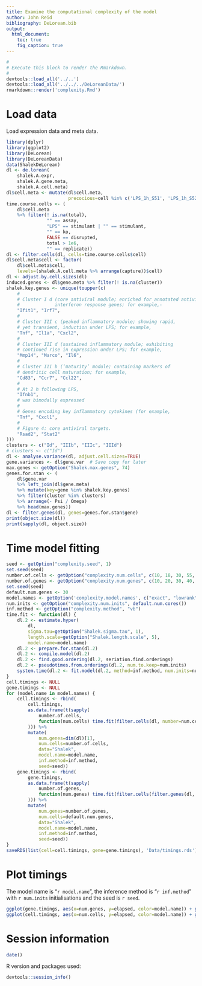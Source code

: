 ```yaml
---
title: Examine the computational complexity of the model
author: John Reid
bibliography: DeLorean.bib
output:
  html_document:
    toc: true
    fig_caption: true
---
```


```r
#
# Execute this block to render the Rmarkdown.
#
devtools::load_all('../..')
devtools::load_all('../../../DeLoreanData/')
rmarkdown::render('complexity.Rmd')
```


# Load data

Load expression data and meta data.
```r
library(dplyr)
library(ggplot2)
library(DeLorean)
library(DeLoreanData)
data(ShalekDeLorean)
dl <- de.lorean(
    shalek.A.expr,
    shalek.A.gene.meta,
    shalek.A.cell.meta)
dl$cell.meta <- mutate(dl$cell.meta,
                       precocious=cell %in% c('LPS_1h_S51', 'LPS_1h_S52'))
time.course.cells <- (
    dl$cell.meta
    %>% filter(! is.na(total),
               "" == assay,
               "LPS" == stimulant | "" == stimulant,
               "" == ko,
               FALSE == disrupted,
               total > 1e6,
               "" == replicate))
dl <- filter.cells(dl, cells=time.course.cells$cell)
dl$cell.meta$cell <- factor(
    dl$cell.meta$cell,
    levels=(shalek.A.cell.meta %>% arrange(capture))$cell)
dl <- adjust.by.cell.sizes(dl)
induced.genes <- dl$gene.meta %>% filter(! is.na(cluster))
shalek.key.genes <- unique(toupper(c(
    #
    # Cluster I d (core antiviral module; enriched for annotated antiviral and
    #             interferon response genes; for example,-
    "Ifit1", "Irf7",
    #
    # Cluster III c (peaked inflammatory module; showing rapid,
    # yet transient, induction under LPS; for example,
    "Tnf", "Il1a", "Cxcl2",
    #
    # Cluster III d (sustained inflammatory module; exhibiting
    # continued rise in expression under LPS; for example,
    "Mmp14", "Marco", "Il6",
    #
    # Cluster III b (‘maturity’ module; containing markers of
    # dendritic cell maturation; for example,
    "Cd83", "Ccr7", "Ccl22",
    #
    # At 2 h following LPS,
    "Ifnb1",
    # was bimodally expressed
    #
    # Genes encoding key inflammatory cytokines (for example,
    "Tnf", "Cxcl1",
    #
    # Figure 4: core antiviral targets.
    "Rsad2", "Stat2"
)))
clusters <- c("Id", "IIIb", "IIIc", "IIId")
# clusters <- c("Id")
dl <- analyse.variance(dl, adjust.cell.sizes=TRUE)
gene.variances <- dl$gene.var  # Save copy for later
max.genes <- getOption("Shalek.max.genes", 74)
genes.for.stan <- (
    dl$gene.var
    %>% left_join(dl$gene.meta)
    %>% mutate(key=gene %in% shalek.key.genes)
    %>% filter(cluster %in% clusters)
    %>% arrange(- Psi / Omega)
    %>% head(max.genes))
dl <- filter.genes(dl, genes=genes.for.stan$gene)
print(object.size(dl))
print(sapply(dl, object.size))
```


# Time model fitting

```r
seed <- getOption("complexity.seed", 1)
set.seed(seed)
number.of.cells <- getOption("complexity.num.cells", c(10, 18, 30, 55, 100, 180, 300))
number.of.genes <- getOption("complexity.num.genes", c(10, 20, 30, 40, 50, 60, 70))
set.seed(seed)
default.num.genes <- 30
model.names <- getOption('complexity.model.names', c("exact", "lowrank"))
num.inits <- getOption("complexity.num.inits", default.num.cores())
inf.method <- getOption("complexity.method", "vb")
time.fit <- function(dl) {
    dl.2 <- estimate.hyper(
        dl,
        sigma.tau=getOption("Shalek.sigma.tau", 1),
        length.scale=getOption("Shalek.length.scale", 5),
        model.name=model.name)
    dl.2 <- prepare.for.stan(dl.2)
    dl.2 <- compile.model(dl.2)
    dl.2 <- find.good.ordering(dl.2, seriation.find.orderings)
    dl.2 <- pseudotimes.from.orderings(dl.2, num.to.keep=num.inits)
    system.time(dl.2 <- fit.model(dl.2, method=inf.method, num.inits=num.inits))
}
cell.timings <- NULL
gene.timings <- NULL
for (model.name in model.names) {
    cell.timings <- rbind(
        cell.timings,
        as.data.frame(t(sapply(
            number.of.cells,
            function(num.cells) time.fit(filter.cells(dl, number=num.cells))
        ))) %>%
        mutate(
            num.genes=dim(dl)[1],
            num.cells=number.of.cells,
            data="Shalek",
            model.name=model.name,
            inf.method=inf.method,
            seed=seed))
    gene.timings <- rbind(
        gene.timings,
        as.data.frame(t(sapply(
            number.of.genes,
            function(num.genes) time.fit(filter.cells(filter.genes(dl, number=num.genes), number=default.num.genes))
        ))) %>%
        mutate(
            num.genes=number.of.genes,
            num.cells=default.num.genes,
            data="Shalek",
            model.name=model.name,
            inf.method=inf.method,
            seed=seed))
}
saveRDS(list(cell=cell.timings, gene=gene.timings), 'Data/timings.rds')
```


# Plot timings

The model name is "`r model.name`", the inference method is "`r inf.method`"
with `r num.inits` initialisations and the seed is `r seed`.
```r
ggplot(gene.timings, aes(x=num.genes, y=elapsed, color=model.name)) + geom_line()
ggplot(cell.timings, aes(x=num.cells, y=elapsed, color=model.name)) + geom_line()
```


# Session information

```r
date()
```
R version and packages used:
```r
devtools::session_info()
```
